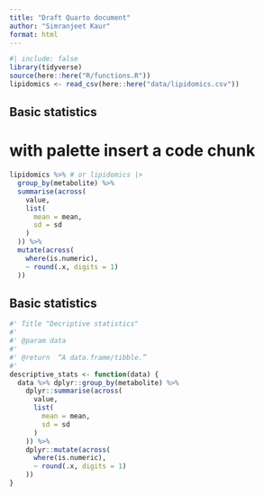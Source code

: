 ```yaml
---
title: "Draft Quarto document"
author: "Simranjeet Kaur"
format: html
---
```


```r
#| include: false
library(tidyverse)
source(here::here("R/functions.R"))
lipidomics <- read_csv(here::here("data/lipidomics.csv"))
```

## Basic statistics

# with palette insert a code chunk

```r
lipidomics %>% # or lipidomics |>
  group_by(metabolite) %>%
  summarise(across(
    value,
    list(
      mean = mean,
      sd = sd
    )
  )) %>%
  mutate(across(
    where(is.numeric),
    ~ round(.x, digits = 1)
  ))
```

## Basic statistics

```r
#' Title "Decriptive statistics" 
#'
#' @param data 
#'
#' @return  “A data.frame/tibble.”
#'
descriptive_stats <- function(data) {
  data %>% dplyr::group_by(metabolite) %>%
    dplyr::summarise(across(
      value,
      list(
        mean = mean,
        sd = sd
      )
    )) %>%
    dplyr::mutate(across(
      where(is.numeric),
      ~ round(.x, digits = 1)
    ))
}
```
